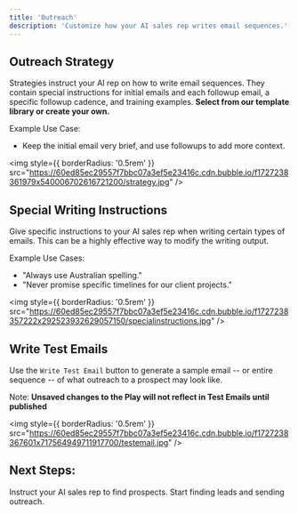 ```yaml
---
title: 'Outreach'
description: 'Customize how your AI sales rep writes email sequences.'
---
```


## Outreach Strategy

Strategies instruct your AI rep on how to write email sequences. They contain special instructions for initial emails and each followup email, a specific followup cadence, and training examples. **Select from our template library or create your own.**

Example Use Case:
- Keep the initial email very brief, and use followups to add more context.

<img
  style={{ borderRadius: '0.5rem' }}
  src="https://60ed85ec29557f7bbc07a3ef5e23416c.cdn.bubble.io/f1727238361979x540006702616721200/strategy.jpg"
/>


## Special Writing Instructions

Give specific instructions to your AI sales rep when writing certain types of emails. This can be a highly effective way to modify the writing output.

Example Use Cases:
- "Always use Australian spelling."
- "Never promise specific timelines for our client projects." 

<img
  style={{ borderRadius: '0.5rem' }}
  src="https://60ed85ec29557f7bbc07a3ef5e23416c.cdn.bubble.io/f1727238357222x292523932629057150/specialinstructions.jpg"
/>


## Write Test Emails

Use the `Write Test Email` button to generate a sample email -- or entire sequence -- of what outreach to a prospect may look like.

Note: **Unsaved changes to the Play will not reflect in Test Emails until published** 


<img
  style={{ borderRadius: '0.5rem' }}
  src="https://60ed85ec29557f7bbc07a3ef5e23416c.cdn.bubble.io/f1727238367601x717564949711917700/testemail.jpg"
/>


## Next Steps:

<CardGroup cols={2}>
  <Card
    title="Prospecting"
    icon="magnifying-glass"
    href="/plays/prospecting"
  >
    Instruct your AI sales rep to find prospects.
  </Card>
  <Card
    title="Enable a Play"
    icon="toggle-on"
    href="/launch/start"
  >
    Start finding leads and sending outreach.
  </Card>
</CardGroup>

